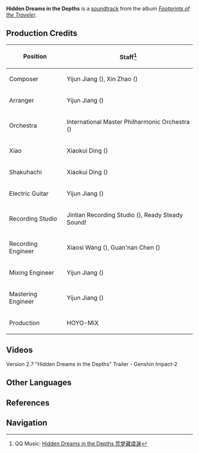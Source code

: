 {{Soundtrack Infobox
|title          = Hidden Dreams in the Depths
|image          = Footprints of the Traveler.png
|album          = Footprints of the Traveler
|disc           =
|number         = 14
|featured       =
|featured2      =
|featured3      =
|featured_disc  =
|featured_disc2 =
|featured_disc3 =
|youtube_id     = dTImIw8uPsg
|spotify_id     = 7j2mWplxTk0pxDBpaii8Po
|played_in      = Version Trailer
|during         = [https://youtu.be/VbFZvVeY0LY Version 2.7 "Hidden Dreams in the Depths" Trailer]
|domain         =
|previous       = Zephyr of the Violet Garden (Soundtrack)
|next           = Summer Fantasia (Soundtrack)
}}
'''Hidden Dreams in the Depths''' is a [[soundtrack]] from the album ''[[Footprints of the Traveler]]''.

==Production Credits==
{| class="wikitable" style="text-align:left; height:0.5em"
! Position
! Staff<ref>QQ Music: [https://y.qq.com/n/ryqq/songDetail/372680301 Hidden Dreams in the Depths 荒梦藏虞渊]</ref>
|-
! Composer
| Yijun Jiang ({{zh|姜以君}}), Xin Zhao ({{zh|赵鑫}})
|-
! Arranger
| Yijun Jiang ({{zh|姜以君}})
|-
! Orchestra
| International Master Philharmonic Orchestra ({{zh|国际首席爱乐乐团}})
|-
! Xiao
| Xiaokui Ding ({{zh|丁晓逵}})
|-
! Shakuhachi
| Xiaokui Ding ({{zh|丁晓逵}})
|-
! Electric Guitar
| Yijun Jiang ({{zh|姜以君}})
|-
! Recording Studio
| Jintian Recording Studio ({{zh|金田录音棚}}), Ready Steady Sound!
|-
! Recording Engineer
| Xiaosi Wang ({{zh|王小四}}), Guan'nan Chen ({{zh|陈冠男}})
|-
! Mixing Engineer
| Yijun Jiang ({{zh|姜以君}})
|-
! Mastering Engineer
| Yijun Jiang ({{zh|姜以君}})
|-
! Production
| HOYO-MiX
|}

==Videos==
<gallery hideaddbutton="true" captionalign="center">
Version 2.7 "Hidden Dreams in the Depths" Trailer - Genshin Impact-2
</gallery>
<!--
==Trivia==
-->
==Other Languages==
{{Transclude|Version/2.7|Other Languages}}

==References==
{{Reflist}}

==Navigation==
{{Soundtrack Navbox|Footprints of the Traveler}}